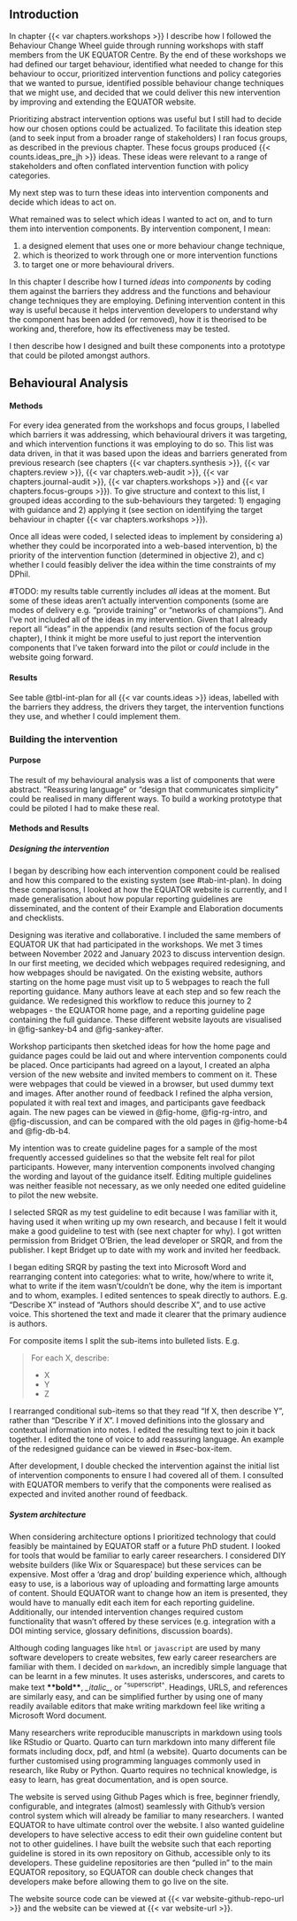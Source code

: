 ## Introduction

In chapter {{< var chapters.workshops >}} I describe how I followed the Behaviour Change Wheel guide through running workshops with staff members from the UK EQUATOR Centre. By the end of these workshops we had defined our target behaviour, identified what needed to change for this behaviour to occur, prioritized intervention functions and policy categories that we wanted to pursue, identified possible behaviour change techniques that we might use, and decided that we could deliver this new intervention by improving and extending the EQUATOR website. 

Prioritizing abstract intervention options was useful but I still had to decide how our chosen options could be actualized. To facilitate this ideation step (and to seek input from a broader range of stakeholders) I ran focus groups, as described in the previous chapter. These focus groups produced {{< counts.ideas_pre_jh >}} ideas. These ideas were relevant to a range of stakeholders and often conflated intervention function with policy categories.

My next step was to turn these ideas into intervention components and decide which ideas to act on. 

What remained was to select which ideas I wanted to act on, and to turn them into intervention components. By intervention component, I mean:

1. a designed element that uses one or more behaviour change technique,
2. which is theorized to work through one or more intervention functions 
3. to target one or more behavioural drivers. 

In this chapter I describe how I turned _ideas_ into  _components_ by coding them against the barriers they address and the functions and behaviour change techniques they are employing. Defining intervention content in this way is useful because it helps intervention developers to understand why the component has been added (or removed), how it is theorised to be working and, therefore, how its effectiveness may be tested.

I then describe how I designed and built these components into a prototype that could be piloted amongst authors. 

## Behavioural Analysis

#### Methods

For every idea generated from the workshops and focus groups, I labelled which barriers it was addressing, which behavioural drivers it was targeting, and which intervention functions it was employing to do so. This list was data driven, in that it was based upon the ideas and barriers generated from previous research (see chapters {{< var chapters.synthesis >}}, {{< var chapters.review >}}, {{< var chapters.web-audit >}}, {{< var chapters.journal-audit >}}, {{< var chapters.workshops >}} and {{< var chapters.focus-groups >}}). To give structure and context to this list, I grouped ideas according to the sub-behaviours they targeted: 1) engaging with guidance and 2) applying it (see section on identifying the target behaviour in chapter {{< var chapters.workshops >}}).

Once all ideas were coded, I selected ideas to implement by considering a) whether they could be incorporated into a web-based intervention, b) the priority of the intervention function (determined in objective 2), and c) whether I could feasibly deliver the idea within the time constraints of my DPhil.

#TODO: my results table currently includes _all_ ideas at the moment. But some of these ideas aren't actually intervention components (some are modes of delivery e.g. "provide training" or "networks of champions"). And I've not included all of the ideas in my intervention. Given that I already report all "ideas" in the appendix (and results section of the focus group chapter), I think it might be more useful to just report the intervention components that I've taken forward into the pilot or _could_ include in the website going forward.

#### Results

See table @tbl-int-plan for all {{< var counts.ideas >}} ideas, labelled with the barriers they address, the drivers they target, the intervention functions they use, and whether I could implement them.

### Building the intervention

#### Purpose

The result of my behavioural analysis was a list of components that were abstract. “Reassuring language” or “design that communicates simplicity” could be realised in many different ways. To build a working prototype that could be piloted I had to make these real.

#### Methods and Results

##### Designing the intervention

I began by describing how each intervention component could be realised and how this compared to the existing system (see #tab-int-plan). In doing these comparisons, I looked at how the EQUATOR website is currently, and I made generalisation about how popular reporting guidelines are disseminated, and the content of their Example and Elaboration documents and checklists.

Designing was iterative and collaborative. I included the same members of EQUATOR UK that had participated in the workshops. We met 3 times between November 2022 and January 2023 to discuss intervention design. In our first meeting, we decided which webpages required redesigning, and how webpages should be navigated. On the existing website, authors starting on the home page must visit up to 5 webpages to reach the full reporting guidance. Many authors leave at each step and so few reach the guidance. We redesigned this workflow to reduce this journey to 2 webpages - the EQUATOR home page, and a reporting guideline page containing the full guidance. These different website layouts are visualised in @fig-sankey-b4 and @fig-sankey-after.

Workshop participants then sketched ideas for how the home page and guidance pages could be laid out and where intervention components could be placed. Once participants had agreed on a layout, I created an alpha version of the new website and invited members to comment on it. These were webpages that could be viewed in a browser, but used dummy text and images. After another round of feedback I refined the alpha version, populated it with real text and images, and participants gave feedback again. The new pages can be viewed in @fig-home, @fig-rg-intro, and @fig-discussion, and can be compared with the old pages in @fig-home-b4 and @fig-db-b4.

My intention was to create guideline pages for a sample of the most frequently accessed guidelines so that the website felt real for pilot participants. However, many intervention components involved changing the wording and layout of the guidance itself. Editing multiple guidelines was neither feasible not necessary, as we only needed one edited guideline to pilot the new website.

I selected SRQR as my test guideline to edit because I was familiar with it, having used it when writing up my own research, and because I felt it would make a good guideline to test with (see next chapter for why). I got written permission from Bridget O'Brien, the lead developer or SRQR, and from the publisher. I kept Bridget up to date with my work and invited her feedback.

I began editing SRQR by pasting the text into Microsoft Word and rearranging content into categories: what to write, how/where to write it, what to write if the item wasn't/couldn't be done, why the item is important and to whom, examples. I edited sentences to speak directly to authors. E.g. "Describe X" instead of "Authors should describe X", and to use active voice. This shortened the text and made it clearer that the primary audience is authors.

For composite items I split the sub-items into bulleted lists. E.g.

> For each X, describe:
>
> * X
> * Y
> * Z
>

I rearranged conditional sub-items so that they read "If X, then describe Y", rather than "Describe Y if X". I moved definitions into the glossary and contextual information into notes. I edited the resulting text to join it back together. I edited the tone of voice to add reassuring language. An example of the redesigned guidance can be viewed in #sec-box-item.

After development, I double checked the intervention against the initial list of intervention components to ensure I had covered all of them. I consulted with EQUATOR members to verify that the components were realised as expected and invited another round of feedback.

##### System architecture

When considering architecture options I prioritized technology that could feasibly be maintained by EQUATOR staff or a future PhD student. I looked for tools that would be familiar to early career researchers. I considered DIY website builders (like Wix or Squarespace) but these services can be expensive. Most offer a 'drag and drop' building experience which, although easy to use, is a laborious way of uploading and formatting large amounts of content. Should EQUATOR want to change how an item is presented, they would have to manually edit each item for each reporting guideline. Additionally, our intended intervention changes required custom functionality that wasn't offered by these services (e.g. integration with a DOI minting service, glossary definitions, discussion boards).

Although coding languages like `html` or `javascript` are used by many software developers to create websites, few early career researchers are familiar with them. I decided on `markdown`, an incredibly simple language that can be learnt in a few minutes. It uses asterisks, underscores, and carets to make text **\*\*bold\*\***, _\_italic\__, or ^\^superscript\^^. Headings, URLS, and references are similarly easy, and can be simplified further by using one of many readily available editors that make writing markdown feel like writing a Microsoft Word document.

Many researchers write reproducible manuscripts in markdown using tools like RStudio or Quarto. Quarto can turn markdown into many different file formats including docx, pdf, and html (a website). Quarto documents can be further customised using programming languages commonly used in research, like Ruby or Python. Quarto requires no technical knowledge, is easy to learn, has great documentation, and is open source.

The website is served using Github Pages which is free, beginner friendly, configurable, and integrates (almost) seamlessly with Github's version control system which will already be familiar to many researchers. I wanted EQUATOR to have ultimate control over the website. I also wanted guideline developers to have selective access to edit their own guideline content but not to other guidelines. I have built the website such that each reporting guideline is stored in its own repository on Github, accessible only to its developers. These guideline repositories are then "pulled in" to the main EQUATOR repository, so EQUATOR can double check changes that developers make before allowing them to go live on the site.

The website source code can be viewed at {{< var website-github-repo-url >}} and the website can be viewed at {{< var website-url >}}.
